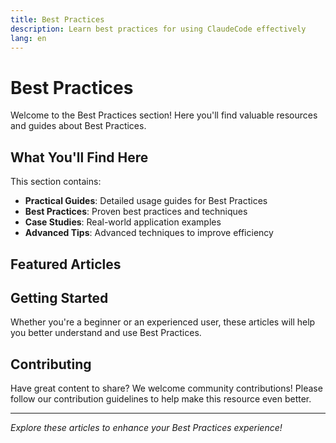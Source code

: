 ```yaml
---
title: Best Practices
description: Learn best practices for using ClaudeCode effectively
lang: en
---
```


# Best Practices

Welcome to the Best Practices section! Here you'll find valuable resources and guides about Best Practices.

## What You'll Find Here

This section contains:

- **Practical Guides**: Detailed usage guides for Best Practices
- **Best Practices**: Proven best practices and techniques
- **Case Studies**: Real-world application examples
- **Advanced Tips**: Advanced techniques to improve efficiency

## Featured Articles

<Cards>
  <Card 
    title="How I use Claude Code (+ my best tips)" 
    description="A comprehensive guide from a Cursor power user who switched to Claude Code, including practical tips, workflow optimization, and real-world usage patterns."
    href="/docs/en/best-practices/builder-claude-code" 
  />
  <Card 
    title="Cal Rueb's Claude Code Best Practices" 
    description="Essential Claude Code best practices from Anthropic's Cal Rueb, covering everything from basic setup to advanced techniques with embedded YouTube video."
    href="/docs/en/best-practices/cal-rueb-claude-code-best-practices" 
  />
  <Card 
    title="Claude Code Best Practices" 
    description="Best practices for effective agentic coding with Claude Code."
    href="/docs/en/best-practices/claude-code-best-practices" 
  />
  <Card 
    title="33 Claude Code Setup Tips You NEED to Know" 
    description="Master Claude Code with 33 essential tips covering shortcuts, prompting techniques, MCP servers, project rules, and automation hooks. Transform from beginner to expert level productivity."
    href="/docs/en/best-practices/claude-code-setup-tips" 
  />
  <Card 
    title="One and a Half Months of Intensive Claude Code Usage Experience" 
    description="Personal experience and insights from intensive use of Claude Code over one and a half months"
    href="/docs/en/best-practices/onevcat-claude-code-experience" 
  />
  <Card 
    title="6 Weeks of Claude Code" 
    description="A retrospective on using Claude Code for 6 weeks in production development"
    href="/docs/en/best-practices/six-weeks-of-claude-code" 
  />
  <Card 
    title="How I Use Claude Code" 
    description="A comprehensive guide to effective Claude Code usage patterns, from thread management to MCP servers, planning modes, and productivity tips for AI-assisted development."
    href="/docs/en/best-practices/how-i-use-claude-code" 
  />
  <Card 
    title="Field Notes From Shipping Real Code With Claude" 
    description="A comprehensive guide to AI-assisted development that actually works in production. Learn the three modes of vibe-coding, infrastructure setup, and the sacred rule of human-written tests."
    href="/docs/en/best-practices/field-notes-shipping-real-code-claude" 
  />
  <Card 
    title="Claude Code is My Computer" 
    description="A deep dive into using Claude Code in no-prompt mode for daily development tasks. Learn how to leverage AI for content shipping, code extraction, automation, and system management."
    href="/docs/en/best-practices/claude-code-is-my-computer" 
  />
  <Card 
    title="Andrej Karpathy on the Evolution of LLM-Assisted Coding: Philosophy Meets Practice" 
    description="Insights from AI legend Andrej Karpathy on multi-layered LLM coding workflows, combined with practical Claude Code techniques and strategies for optimal AI-assisted development."
    href="/docs/en/best-practices/karpathy-llm-coding-evolution" 
  />
</Cards>

## Getting Started

Whether you're a beginner or an experienced user, these articles will help you better understand and use Best Practices.

## Contributing

Have great content to share? We welcome community contributions! Please follow our contribution guidelines to help make this resource even better.

---

*Explore these articles to enhance your Best Practices experience!*